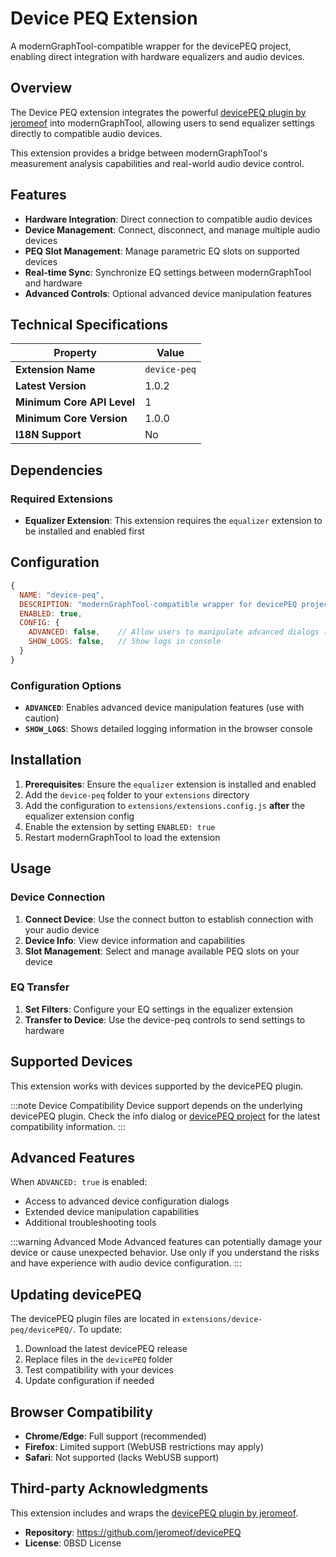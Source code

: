 # Device PEQ Extension

A modernGraphTool-compatible wrapper for the devicePEQ project, enabling direct integration with hardware equalizers and audio devices.

## Overview

The Device PEQ extension integrates the powerful [devicePEQ plugin by jeromeof][DEVICEPEQ] into modernGraphTool, allowing users to send equalizer settings directly to compatible audio devices. 

This extension provides a bridge between modernGraphTool's measurement analysis capabilities and real-world audio device control.

## Features

- **Hardware Integration**: Direct connection to compatible audio devices
- **Device Management**: Connect, disconnect, and manage multiple audio devices
- **PEQ Slot Management**: Manage parametric EQ slots on supported devices
- **Real-time Sync**: Synchronize EQ settings between modernGraphTool and hardware
- **Advanced Controls**: Optional advanced device manipulation features

## Technical Specifications

| Property | Value |
|----------|-------|
| **Extension Name** | `device-peq` |
| **Latest Version** | 1.0.2 |
| **Minimum Core API Level** | 1 |
| **Minimum Core Version** | 1.0.0 |
| **I18N Support** | No |

## Dependencies

### Required Extensions
- **Equalizer Extension**: This extension requires the `equalizer` extension to be installed and enabled first

## Configuration

```javascript
{
  NAME: "device-peq",
  DESCRIPTION: "modernGraphTool-compatible wrapper for devicePEQ project by jeromeof (tested with v0.8)",
  ENABLED: true,
  CONFIG: {
    ADVANCED: false,    // Allow users to manipulate advanced dialogs (might be dangerous)
    SHOW_LOGS: false,   // Show logs in console
  }
}
```

### Configuration Options

- **`ADVANCED`**: Enables advanced device manipulation features (use with caution)
- **`SHOW_LOGS`**: Shows detailed logging information in the browser console

## Installation

1. **Prerequisites**: Ensure the `equalizer` extension is installed and enabled
2. Add the `device-peq` folder to your `extensions` directory
3. Add the configuration to `extensions/extensions.config.js` **after** the equalizer extension config
4. Enable the extension by setting `ENABLED: true`
5. Restart modernGraphTool to load the extension

## Usage

### Device Connection
1. **Connect Device**: Use the connect button to establish connection with your audio device
2. **Device Info**: View device information and capabilities
3. **Slot Management**: Select and manage available PEQ slots on your device

### EQ Transfer
1. **Set Filters**: Configure your EQ settings in the equalizer extension
2. **Transfer to Device**: Use the device-peq controls to send settings to hardware

## Supported Devices

This extension works with devices supported by the devicePEQ plugin.

:::note Device Compatibility
Device support depends on the underlying devicePEQ plugin. Check the info dialog or [devicePEQ project][DEVICEPEQ] for the latest compatibility information.
:::

## Advanced Features

When `ADVANCED: true` is enabled:
- Access to advanced device configuration dialogs
- Extended device manipulation capabilities
- Additional troubleshooting tools

:::warning Advanced Mode
Advanced features can potentially damage your device or cause unexpected behavior. Use only if you understand the risks and have experience with audio device configuration.
:::

## Updating devicePEQ

The devicePEQ plugin files are located in `extensions/device-peq/devicePEQ/`. To update:

1. Download the latest devicePEQ release
2. Replace files in the `devicePEQ` folder
3. Test compatibility with your devices
4. Update configuration if needed

## Browser Compatibility

- **Chrome/Edge**: Full support (recommended)
- **Firefox**: Limited support (WebUSB restrictions may apply)
- **Safari**: Not supported (lacks WebUSB support)

## Third-party Acknowledgments

This extension includes and wraps the [devicePEQ plugin by jeromeof][DEVICEPEQ]. 
- **Repository**: https://github.com/jeromeof/devicePEQ
- **License**: 0BSD License

[DEVICEPEQ]: https://github.com/jeromeof/devicePEQ